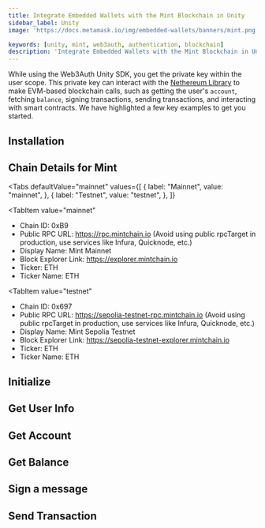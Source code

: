 ```yaml
---
title: Integrate Embedded Wallets with the Mint Blockchain in Unity
sidebar_label: Unity
image: 'https://docs.metamask.io/img/embedded-wallets/banners/mint.png'

keywords: [unity, mint, web3auth, authentication, blockchain]
description: 'Integrate Embedded Wallets with the Mint Blockchain in Unity | Embedded Wallets'
---
```



<SEO
  title="Integrate Embedded Wallets with the Mint Blockchain in Unity"
  description="Integrate Embedded Wallets with the Mint Blockchain in Unity | Embedded Wallets"
  image="https://docs.metamask.io/img/embedded-wallets/banners/mint.png"
  slug="/embedded-wallets/connect-blockchain/evm/mint/unity"
/>

While using the Web3Auth Unity SDK, you get the private key within the user scope. This private key can interact with the [Nethereum Library](https://nethereum.com/) to make EVM-based blockchain calls, such as getting the user's `account`, fetching `balance`, signing transactions, sending transactions, and interacting with smart contracts. We have highlighted a few key examples to get you started.

## Installation

<InstallationSnippet />

## Chain Details for Mint

<Tabs
 defaultValue="mainnet"
  values={[
    { label: "Mainnet", value: "mainnet", },
    { label: "Testnet", value: "testnet", },
  ]}
>
<TabItem
  value="mainnet"
>

- Chain ID: 0xB9
- Public RPC URL: https://rpc.mintchain.io (Avoid using public rpcTarget in production, use services like Infura, Quicknode, etc.)
- Display Name: Mint Mainnet
- Block Explorer Link: https://explorer.mintchain.io
- Ticker: ETH
- Ticker Name: ETH

</TabItem>

<TabItem
  value="testnet"
>

- Chain ID: 0x697
- Public RPC URL: https://sepolia-testnet-rpc.mintchain.io (Avoid using public rpcTarget in production, use services like Infura, Quicknode, etc.)
- Display Name: Mint Sepolia Testnet
- Block Explorer Link: https://sepolia-testnet-explorer.mintchain.io
- Ticker: ETH
- Ticker Name: ETH

</TabItem>
</Tabs>

## Initialize

<InitialisationSnippet />

## Get User Info

<UserInfoSnippet />

## Get Account

<GetAccountSnippet />

## Get Balance

<GetBalanceSnippet />

## Sign a message

<SignMessageSnippet />

## Send Transaction

<SendTransactionSnippet />
